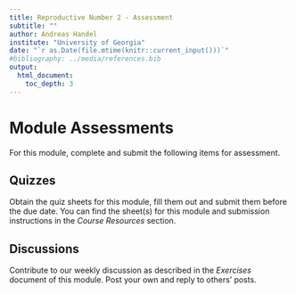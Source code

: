 ```yaml
---
title: Reproductive Number 2 - Assessment 
subtitle: ""
author: Andreas Handel
institute: "University of Georgia"
date: "`r as.Date(file.mtime(knitr::current_input()))`"
#bibliography: ../media/references.bib
output: 
  html_document:
    toc_depth: 3
---
```




# Module Assessments

For this module, complete and submit the following items for assessment.

## Quizzes

Obtain the quiz sheets for this module, fill them out and submit them before the due date. You can find the sheet(s) for this module and submission instructions in the _Course Resources_ section.


## Discussions 

Contribute to our weekly discussion as described in the _Exercises_ document of this module. Post your own and reply to others' posts.

